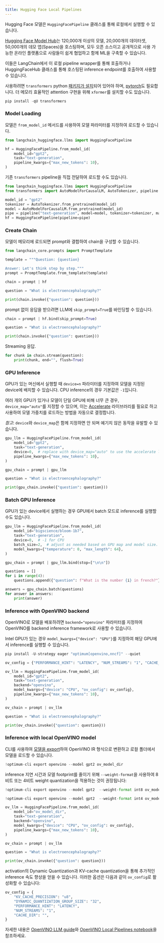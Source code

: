 ```yaml
---
title: Hugging Face Local Pipelines
---
```


Hugging Face 모델은 `HuggingFacePipeline` 클래스를 통해 로컬에서 실행할 수 있습니다.

[Hugging Face Model Hub](https://huggingface.co/models)는 120,000개 이상의 모델, 20,000개의 데이터셋, 50,000개의 데모 앱(Spaces)을 호스팅하며, 모두 오픈 소스이고 공개적으로 사용 가능한 온라인 플랫폼으로 사람들이 쉽게 협업하고 함께 ML을 구축할 수 있습니다.

이들은 LangChain에서 이 로컬 pipeline wrapper를 통해 호출하거나 HuggingFaceHub 클래스를 통해 호스팅된 inference endpoint를 호출하여 사용할 수 있습니다.

사용하려면 `transformers` python [패키지가 설치](https://pypi.org/project/transformers/)되어 있어야 하며, [pytorch](https://pytorch.org/get-started/locally/)도 필요합니다. 더 메모리 효율적인 attention 구현을 위해 `xformer`를 설치할 수도 있습니다.

```python
pip install -qU transformers
```

### Model Loading

모델은 `from_model_id` 메서드를 사용하여 모델 파라미터를 지정하여 로드할 수 있습니다.

```python
from langchain_huggingface.llms import HuggingFacePipeline

hf = HuggingFacePipeline.from_model_id(
    model_id="gpt2",
    task="text-generation",
    pipeline_kwargs={"max_new_tokens": 10},
)
```

기존 `transformers` pipeline을 직접 전달하여 로드할 수도 있습니다.

```python
from langchain_huggingface.llms import HuggingFacePipeline
from transformers import AutoModelForCausalLM, AutoTokenizer, pipeline

model_id = "gpt2"
tokenizer = AutoTokenizer.from_pretrained(model_id)
model = AutoModelForCausalLM.from_pretrained(model_id)
pipe = pipeline("text-generation", model=model, tokenizer=tokenizer, max_new_tokens=10)
hf = HuggingFacePipeline(pipeline=pipe)
```

### Create Chain

모델이 메모리에 로드되면 prompt와 결합하여 chain을 구성할 수 있습니다.

```python
from langchain_core.prompts import PromptTemplate

template = """Question: {question}

Answer: Let's think step by step."""
prompt = PromptTemplate.from_template(template)

chain = prompt | hf

question = "What is electroencephalography?"

print(chain.invoke({"question": question}))
```

prompt 없이 응답을 받으려면 LLM에 `skip_prompt=True`를 바인딩할 수 있습니다.

```python
chain = prompt | hf.bind(skip_prompt=True)

question = "What is electroencephalography?"

print(chain.invoke({"question": question}))
```

Streaming 응답.

```python
for chunk in chain.stream(question):
    print(chunk, end="", flush=True)
```

### GPU Inference

GPU가 있는 머신에서 실행할 때 `device=n` 파라미터를 지정하여 모델을 지정된 device에 배치할 수 있습니다.
CPU inference의 경우 기본값은 `-1`입니다.

여러 개의 GPU가 있거나 모델이 단일 GPU에 비해 너무 큰 경우, `device_map="auto"`를 지정할 수 있으며, 이는 [Accelerate](https://huggingface.co/docs/accelerate/index) 라이브러리를 필요로 하고 사용하여 모델 가중치를 로드하는 방법을 자동으로 결정합니다.

*참고*: `device`와 `device_map`은 함께 지정하면 안 되며 예기치 않은 동작을 유발할 수 있습니다.

```python
gpu_llm = HuggingFacePipeline.from_model_id(
    model_id="gpt2",
    task="text-generation",
    device=0,  # replace with device_map="auto" to use the accelerate library.
    pipeline_kwargs={"max_new_tokens": 10},
)

gpu_chain = prompt | gpu_llm

question = "What is electroencephalography?"

print(gpu_chain.invoke({"question": question}))
```

### Batch GPU Inference

GPU가 있는 device에서 실행하는 경우 GPU에서 batch 모드로 inference를 실행할 수도 있습니다.

```python
gpu_llm = HuggingFacePipeline.from_model_id(
    model_id="bigscience/bloom-1b7",
    task="text-generation",
    device=0,  # -1 for CPU
    batch_size=2,  # adjust as needed based on GPU map and model size.
    model_kwargs={"temperature": 0, "max_length": 64},
)

gpu_chain = prompt | gpu_llm.bind(stop=["\n\n"])

questions = []
for i in range(4):
    questions.append({"question": f"What is the number {i} in french?"})

answers = gpu_chain.batch(questions)
for answer in answers:
    print(answer)
```

### Inference with OpenVINO backend

OpenVINO로 모델을 배포하려면 `backend="openvino"` 파라미터를 지정하여 OpenVINO를 backend inference framework로 사용할 수 있습니다.

Intel GPU가 있는 경우 `model_kwargs={"device": "GPU"}`를 지정하여 해당 GPU에서 inference를 실행할 수 있습니다.

```python
pip install -U-strategy eager "optimum[openvino,nncf]" --quiet
```

```python
ov_config = {"PERFORMANCE_HINT": "LATENCY", "NUM_STREAMS": "1", "CACHE_DIR": ""}

ov_llm = HuggingFacePipeline.from_model_id(
    model_id="gpt2",
    task="text-generation",
    backend="openvino",
    model_kwargs={"device": "CPU", "ov_config": ov_config},
    pipeline_kwargs={"max_new_tokens": 10},
)

ov_chain = prompt | ov_llm

question = "What is electroencephalography?"

print(ov_chain.invoke({"question": question}))
```

### Inference with local OpenVINO model

CLI를 사용하여 [모델을 export](https://github.com/huggingface/optimum-intel?tab=readme-ov-file#export)하여 OpenVINO IR 형식으로 변환하고 로컬 폴더에서 모델을 로드할 수 있습니다.

```python
!optimum-cli export openvino --model gpt2 ov_model_dir
```

inference 지연 시간과 모델 footprint를 줄이기 위해 `--weight-format`을 사용하여 8비트 또는 4비트 weight quantization을 적용하는 것이 권장됩니다:

```python
!optimum-cli export openvino --model gpt2  --weight-format int8 ov_model_dir # for 8-bit quantization

!optimum-cli export openvino --model gpt2  --weight-format int4 ov_model_dir # for 4-bit quantization
```

```python
ov_llm = HuggingFacePipeline.from_model_id(
    model_id="ov_model_dir",
    task="text-generation",
    backend="openvino",
    model_kwargs={"device": "CPU", "ov_config": ov_config},
    pipeline_kwargs={"max_new_tokens": 10},
)

ov_chain = prompt | ov_llm

question = "What is electroencephalography?"

print(ov_chain.invoke({"question": question}))
```

activation의 Dynamic Quantization과 KV-cache quantization을 통해 추가적인 inference 속도 향상을 얻을 수 있습니다. 이러한 옵션은 다음과 같이 `ov_config`로 활성화할 수 있습니다:

```python
ov_config = {
    "KV_CACHE_PRECISION": "u8",
    "DYNAMIC_QUANTIZATION_GROUP_SIZE": "32",
    "PERFORMANCE_HINT": "LATENCY",
    "NUM_STREAMS": "1",
    "CACHE_DIR": "",
}
```

자세한 내용은 [OpenVINO LLM guide](https://docs.openvino.ai/2024/learn-openvino/llm_inference_guide.html)와 [OpenVINO Local Pipelines notebook](/oss/integrations/llms/openvino/)을 참조하세요.